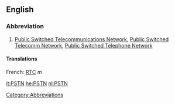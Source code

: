 ==English==

===Abbreviation===
{{infl|en|abbreviation}}

# [[Public Switched Telecommunications Network]], [[Public Switched Telecomm Network]], [[Public Switched Telephone Network]]

====Translations====
French: [[RTC]] ''m''

[[Category:Abbreviations]]

[[it:PSTN]]
[[he:PSTN]]
[[nl:PSTN]]